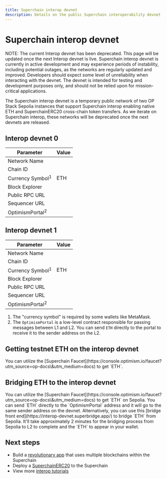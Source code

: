 ```yaml
---
title: Superchain interop devnet
description: Details on the public Superchain interoperability devnet
---
```







# Superchain interop devnet

<Info>
  NOTE: The current Interop devnet has been deprecated. This page will be updated once the next Interop devnet is live.
</Info>

<Info>
  Superchain interop devnet is currently in active development and may experience periods of instability, including potential outages, as the networks are regularly updated and improved. Developers should expect some level of unreliability when interacting with the devnet. The devnet is intended for testing and development purposes only, and should not be relied upon for mission-critical applications.
</Info>

The Superchain interop devnet is a temporary public network of two OP Stack Sepolia instances that support Superchain interop enabling native ETH and SuperchainERC20 cross-chain token transfers. As we iterate on Superchain interop, these networks will be deprecated once the next devnets are released.

## Interop devnet 0

| Parameter                   | Value |
| --------------------------- | ----- |
| Network Name                |       |
| Chain ID                    |       |
| Currency Symbol<sup>1</sup> | ETH   |
| Block Explorer              |       |
| Public RPC URL              |       |
| Sequencer URL               |       |
| OptimismPortal<sup>2</sup>  |       |

## Interop devnet 1

| Parameter                   | Value |
| --------------------------- | ----- |
| Network Name                |       |
| Chain ID                    |       |
| Currency Symbol<sup>1</sup> | ETH   |
| Block Explorer              |       |
| Public RPC URL              |       |
| Sequencer URL               |       |
| OptimismPortal<sup>2</sup>  |       |

1.  The "currency symbol" is required by some wallets like MetaMask.
2.  The `OptimismPortal` is a low-level contract responsible for passing messages between L1 and L2. You can send `ETH` directly to the portal to receive it to the sender address on the L2.

## Getting testnet ETH on the interop devnet

<Steps>
  <Step title="Get testnet ETH from the Superchain Faucet">
  You can utilize the [Superchain Faucet](https://console.optimism.io/faucet?utm_source=op-docs\&utm_medium=docs) to get `ETH`.
  </Step>
</Steps>

## Bridging ETH to the interop devnet

<Steps>
  <Step title="Get Sepolia ETH from the Superchain Faucet">
  You can utilize the [Superchain Faucet](https://console.optimism.io/faucet?utm_source=op-docs\&utm_medium=docs) to get `ETH` on Sepolia.
  </Step>

  <Step title="Send the Sepolia ETH to the devnet">
  You can send `ETH` directly to the `OptimismPortal` address and it will go to the same sender address on the devnet. Alternatively, you can use this [bridge front end](https://interop-devnet.superbridge.app/) to bridge `ETH` from Sepolia.
  </Step>

  <Step title="Wait for bridging to complete">
  It'll take approximately 2 minutes for the bridging process from Sepolia to L2 to complete and the `ETH` to appear in your wallet.
  </Step>
</Steps>

## Next steps

*   Build a [revolutionary app](/app-developers/get-started) that uses multiple blockchains within the Superchain
*   Deploy a [SuperchainERC20](/interop/tutorials/deploy-superchain-erc20) to the Superchain
*   View more [interop tutorials](/interop/tutorials)
